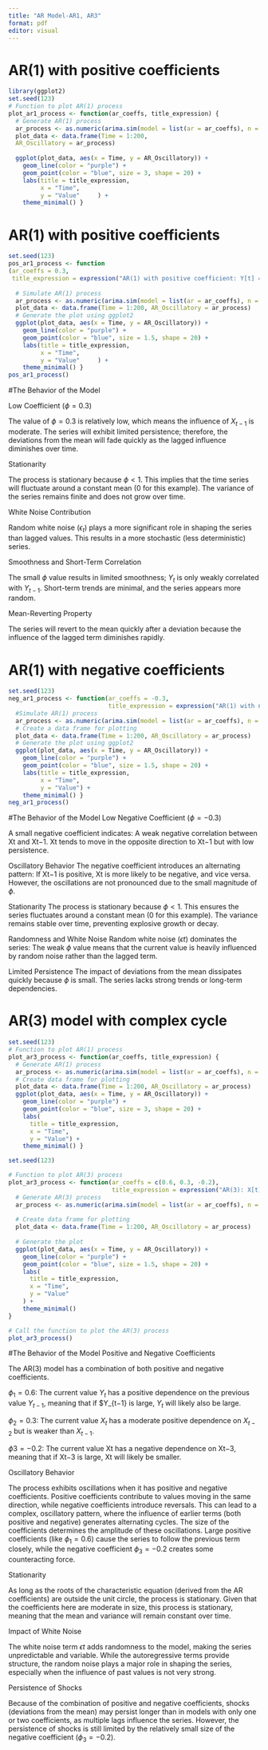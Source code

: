 ```yaml
---
title: "AR Model-AR1, AR3"
format: pdf
editor: visual
---
```


## 

# AR(1) with positive coefficients

```r
library(ggplot2)  
set.seed(123) 
# Function to plot AR(1) process 
plot_ar1_process <- function(ar_coeffs, title_expression) {   
  # Generate AR(1) process   
  ar_process <- as.numeric(arima.sim(model = list(ar = ar_coeffs), n = 200))
  plot_data <- data.frame(Time = 1:200,
  AR_Oscillatory = ar_process)      
  
  ggplot(plot_data, aes(x = Time, y = AR_Oscillatory)) +
    geom_line(color = "purple") +      
    geom_point(color = "blue", size = 3, shape = 20) +      
    labs(title = title_expression,       
         x = "Time",        
         y = "Value"     ) +     
    theme_minimal() }
```

# AR(1) with positive coefficients

```r
set.seed(123) 
pos_ar1_process <- function
(ar_coeffs = 0.3, 
 title_expression = expression("AR(1) with positive coefficient: Y[t] = 0.3 * Y[t-1] + e[t]")) {   
  
  # Simulate AR(1) process   
  ar_process <- as.numeric(arima.sim(model = list(ar = ar_coeffs), n = 200))
  plot_data <- data.frame(Time = 1:200, AR_Oscillatory = ar_process)      
  # Generate the plot using ggplot2   
  ggplot(plot_data, aes(x = Time, y = AR_Oscillatory)) +      
    geom_line(color = "purple") +      
    geom_point(color = "blue", size = 1.5, shape = 20) +      
    labs(title = title_expression,       
         x = "Time",        
         y = "Value"     ) +     
    theme_minimal() }  
pos_ar1_process() 
```

#The Behavior of the Model

Low Coefficient ($ϕ=0.3$)

The value of $ϕ=0.3$ is relatively low, which means the influence of $X_{t−1}$ is moderate. The series will exhibit limited persistence; therefore, the deviations from the mean will fade quickly as the lagged influence diminishes over time.

Stationarity

The process is stationary because $ϕ<1$. This implies that the time series will fluctuate around a constant mean (0 for this example). The variance of the series remains finite and does not grow over time.

White Noise Contribution

Random white noise ($\epsilon_t$) plays a more significant role in shaping the series than lagged values. This results in a more stochastic (less deterministic) series.

Smoothness and Short-Term Correlation

The small $\phi$ value results in limited smoothness; $Y_t$ is only weakly correlated with $Y_{t−1}$. Short-term trends are minimal, and the series appears more random.

Mean-Reverting Property

The series will revert to the mean quickly after a deviation because the influence of the lagged term diminishes rapidly.

# AR(1) with negative coefficients

```r
set.seed(123)  
neg_ar1_process <- function(ar_coeffs = -0.3,
                            title_expression = expression("AR(1) with negative coefficient: X[t] = -0.3 * X[t-1] + e[t]")) {   
  #Simulate AR(1) process   
  ar_process <- as.numeric(arima.sim(model = list(ar = ar_coeffs), n = 200))      
  # Create a data frame for plotting   
  plot_data <- data.frame(Time = 1:200, AR_Oscillatory = ar_process)      
  # Generate the plot using ggplot2   
  ggplot(plot_data, aes(x = Time, y = AR_Oscillatory)) +      
    geom_line(color = "purple") +      
    geom_point(color = "blue", size = 1.5, shape = 20) +      
    labs(title = title_expression,       
         x = "Time",        
         y = "Value") +     
    theme_minimal() }  
neg_ar1_process() 
```

#The Behavior of the Model Low Negative Coefficient ($ϕ=−0.3$)

A small negative coefficient indicates: A weak negative correlation between Xt and Xt−1. Xt tends to move in the opposite direction to Xt−1 but with low persistence.

Oscillatory Behavior The negative coefficient introduces an alternating pattern: If Xt−1 is positive, Xt is more likely to be negative, and vice versa. However, the oscillations are not pronounced due to the small magnitude of $ϕ$.

Stationarity The process is stationary because $ϕ <1$. This ensures the series fluctuates around a constant mean (0 for this example). The variance remains stable over time, preventing explosive growth or decay.

Randomness and White Noise Random white noise ($ϵt$) dominates the series: The weak $ϕ$ value means that the current value is heavily influenced by random noise rather than the lagged term.

Limited Persistence The impact of deviations from the mean dissipates quickly because $ϕ$ is small. The series lacks strong trends or long-term dependencies.

# AR(3) model with complex cycle

```r
set.seed(123) 
# Function to plot AR(1) process 
plot_ar3_process <- function(ar_coeffs, title_expression) {   
  # Generate AR(1) process   
  ar_process <- as.numeric(arima.sim(model = list(ar = ar_coeffs), n = 200))      
  # Create data frame for plotting   
  plot_data <- data.frame(Time = 1:200, AR_Oscillatory = ar_process)      
  ggplot(plot_data, aes(x = Time, y = AR_Oscillatory)) +      
    geom_line(color = "purple") +      
    geom_point(color = "blue", size = 3, shape = 20) +      
    labs(
      title = title_expression,
      x = "Time",
      y = "Value") +     
    theme_minimal() } 
```

```r
set.seed(123)

# Function to plot AR(3) process
plot_ar3_process <- function(ar_coeffs = c(0.6, 0.3, -0.2), 
                             title_expression = expression("AR(3): X[t] = 0.6 * X[t-1] + 0.3 * X[t-2] - 0.2 * X[t-3] + e[t]")) {
  # Generate AR(3) process
  ar_process <- as.numeric(arima.sim(model = list(ar = ar_coeffs), n = 200))
  
  # Create data frame for plotting
  plot_data <- data.frame(Time = 1:200, AR_Oscillatory = ar_process)
  
  # Generate the plot
  ggplot(plot_data, aes(x = Time, y = AR_Oscillatory)) + 
    geom_line(color = "purple") + 
    geom_point(color = "blue", size = 1.5, shape = 20) + 
    labs(
      title = title_expression,
      x = "Time", 
      y = "Value"
    ) +
    theme_minimal()
}

# Call the function to plot the AR(3) process
plot_ar3_process()
```

#The Behavior of the Model Positive and Negative Coefficients

The AR(3) model has a combination of both positive and negative coefficients.

$\phi_1=0.6$: The current value $Y_t$ has a positive dependence on the previous value $Y_{t−1}$, meaning that if $Y_{t−1} is large, $Y_t$ will likely also be large.

$\phi_2=0.3$: The current value $X_t$ has a moderate positive dependence on $X_{t−2}$ but is weaker than $X_{t−1}$.

$ϕ3=−0.2$: The current value Xt has a negative dependence on Xt−3, meaning that if Xt−3 is large, Xt will likely be smaller.

Oscillatory Behavior

The process exhibits oscillations when it has positive and negative coefficients. Positive coefficients contribute to values moving in the same direction, while negative coefficients introduce reversals. This can lead to a complex, oscillatory pattern, where the influence of earlier terms (both positive and negative) generates alternating cycles. The size of the coefficients determines the amplitude of these oscillations. Large positive coefficients (like $\phi_1=0.6$) cause the series to follow the previous term closely, while the negative coefficient $\phi_3=−0.2$ creates some counteracting force.

Stationarity

As long as the roots of the characteristic equation (derived from the AR coefficients) are outside the unit circle, the process is stationary. Given that the coefficients here are moderate in size, this process is stationary, meaning that the mean and variance will remain constant over time.

Impact of White Noise

The white noise term $ϵt$ adds randomness to the model, making the series unpredictable and variable. While the autoregressive terms provide structure, the random noise plays a major role in shaping the series, especially when the influence of past values is not very strong.

Persistence of Shocks

Because of the combination of positive and negative coefficients, shocks (deviations from the mean) may persist longer than in models with only one or two coefficients, as multiple lags influence the series. However, the persistence of shocks is still limited by the relatively small size of the negative coefficient ($\phi_3=−0.2$).
